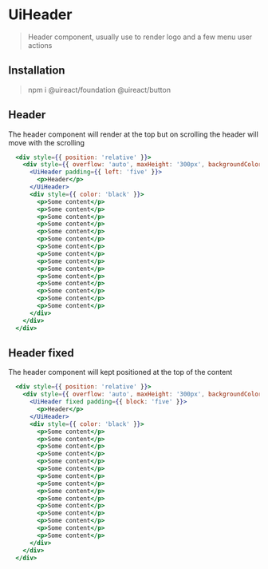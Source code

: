 

# UiHeader

<Metadata packageName='header' packageJson={packageJson} />

> Header component, usually use to render logo and a few menu user actions

## Installation

> npm i @uireact/foundation @uireact/button

## Header

The header component will render at the top but on scrolling the header will move with the scrolling

```jsx live scope={{UiHeader}}
  <div style={{ position: 'relative' }}>
    <div style={{ overflow: 'auto', maxHeight: '300px', backgroundColor: 'lightGray' }}>
      <UiHeader padding={{ left: 'five' }}>
        <p>Header</p>
      </UiHeader>
      <div style={{ color: 'black' }}>
        <p>Some content</p>
        <p>Some content</p>
        <p>Some content</p>
        <p>Some content</p>
        <p>Some content</p>
        <p>Some content</p>
        <p>Some content</p>
        <p>Some content</p>
        <p>Some content</p>
        <p>Some content</p>
        <p>Some content</p>
        <p>Some content</p>
        <p>Some content</p>
        <p>Some content</p>
        <p>Some content</p>
      </div>
    </div>
  </div>
```

## Header fixed

The header component will kept positioned at the top of the content

```jsx live scope={{UiHeader}}
  <div style={{ position: 'relative' }}>
    <div style={{ overflow: 'auto', maxHeight: '300px', backgroundColor: 'lightGray' }}>
      <UiHeader fixed padding={{ block: 'five' }}>
        <p>Header</p>
      </UiHeader>
      <div style={{ color: 'black' }}>
        <p>Some content</p>
        <p>Some content</p>
        <p>Some content</p>
        <p>Some content</p>
        <p>Some content</p>
        <p>Some content</p>
        <p>Some content</p>
        <p>Some content</p>
        <p>Some content</p>
        <p>Some content</p>
        <p>Some content</p>
        <p>Some content</p>
        <p>Some content</p>
        <p>Some content</p>
        <p>Some content</p>
      </div>
    </div>
  </div>
```
